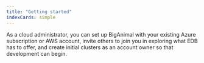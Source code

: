 ```yaml
---
title: "Getting started"
indexCards: simple
---
```


As a cloud administrator, you can set up BigAnimal with your existing Azure subscription or AWS account, invite others to join you in exploring what EDB has to offer, and create initial clusters as an account owner so that development can begin. 
